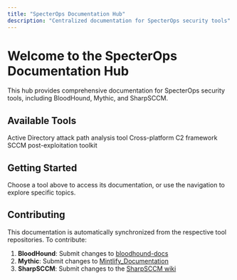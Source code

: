 ```yaml
---
title: "SpecterOps Documentation Hub"
description: "Centralized documentation for SpecterOps security tools"
---
```


# Welcome to the SpecterOps Documentation Hub

This hub provides comprehensive documentation for SpecterOps security tools, including BloodHound, Mythic, and SharpSCCM.

## Available Tools

<CardGroup cols={3}>
  <Card
    title="BloodHound"
    icon="droplet"
    href="/bloodhound"
  >
    Active Directory attack path analysis tool
  </Card>
  <Card
    title="Mythic"
    icon="wand-magic-sparkles"
    href="/mythic"
  >
    Cross-platform C2 framework
  </Card>
  <Card
    title="SharpSCCM"
    icon="hammer"
    href="/sharpsccm"
  >
    SCCM post-exploitation toolkit
  </Card>
</CardGroup>

## Getting Started

Choose a tool above to access its documentation, or use the navigation to explore specific topics.

## Contributing

This documentation is automatically synchronized from the respective tool repositories. To contribute:

1. **BloodHound**: Submit changes to [bloodhound-docs](https://github.com/SpecterOps/bloodhound-docs)
2. **Mythic**: Submit changes to [Mintlify_Documentation](https://github.com/MythicMeta/Mintlify_Documentation)  
3. **SharpSCCM**: Submit changes to the [SharpSCCM wiki](https://github.com/Mayyhem/SharpSCCM/wiki)
